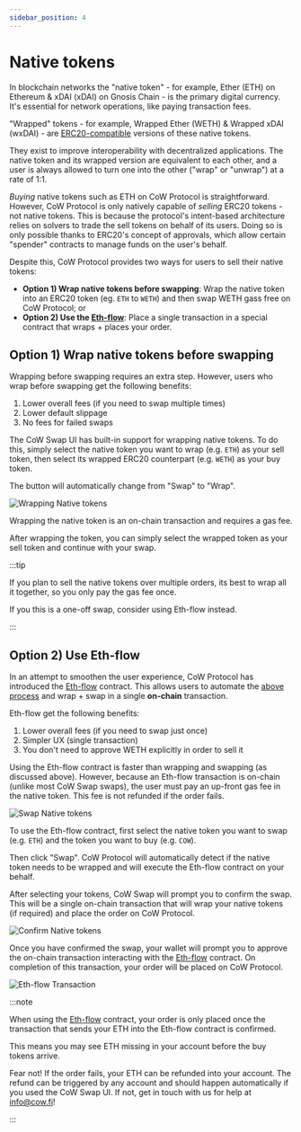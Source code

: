 ```yaml
---
sidebar_position: 4
---
```



# Native tokens

In blockchain networks the "native token" - for example, Ether (ETH) on Ethereum & xDAI (xDAI) on Gnosis Chain - is the primary digital currency. 
It's essential for network operations, like paying transaction fees.

"Wrapped" tokens - for example, Wrapped Ether (WETH) & Wrapped xDAI (wxDAI) - are [ERC20-compatible](https://ethereum.org/en/developers/docs/standards/tokens/erc-20/) versions of these native tokens. 

They exist to improve interoperability with decentralized applications. The native token and its wrapped version are equivalent to each other, and a user is always allowed to turn one into the other ("wrap" or "unwrap") at a rate of 1:1.

_Buying_ native tokens such as ETH on CoW Protocol is straightforward. However, CoW Protocol is only natively capable of _selling_ ERC20 tokens - not native tokens. 
This is because the protocol's intent-based architecture relies on solvers to trade the sell tokens on behalf of its users.
Doing so is only possible thanks to ERC20's concept of approvals, which allow certain "spender" contracts to manage funds on the user's behalf.

Despite this, CoW Protocol provides two ways for users to sell their native tokens:

* **Option 1) Wrap native tokens before swapping**: Wrap the native token into an ERC20 token (eg. `ETH` to `WETH`) and then swap WETH gass free on CoW Protocol; or
* **Option 2) Use the [Eth-flow](/cow-protocol/reference/contracts/periphery/eth-flow)**:  Place a single transaction in a special contract that wraps + places your order.

## Option 1) Wrap native tokens before swapping

Wrapping before swapping requires an extra step. However, users who wrap before swapping get the following benefits: 
1. Lower overall fees (if you need to swap multiple times)
2. Lower default slippage
3. No fees for failed swaps

The CoW Swap UI has built-in support for wrapping native tokens. To do this, simply select the native token you want to wrap (e.g. `ETH`) as your sell token, then select its wrapped ERC20 counterpart (e.g. `WETH`) as your buy token. 

The button will automatically change from "Swap" to "Wrap".

![Wrapping Native tokens](/img/cowswap/native_wrap.png)

Wrapping the native token is an on-chain transaction and requires a gas fee. 

After wrapping the token, you can simply select the wrapped token as your sell token and continue with your swap.


:::tip

If you plan to sell the native tokens over multiple orders, its best to wrap all it together, so you only pay the gas fee once.

If you this is a one-off swap, consider using Eth-flow instead.

:::


## Option 2) Use Eth-flow

In an attempt to smoothen the user experience, CoW Protocol has introduced the [Eth-flow](/cow-protocol/reference/contracts/periphery/eth-flow) contract. This allows users to automate the [above process](#wrap-native-tokens) and wrap + swap in a single **on-chain** transaction. 

Eth-flow get the following benefits:
1. Lower overall fees (if you need to swap just once)
2. Simpler UX (single transaction)
3. You don't need to approve WETH explicitly in order to sell it

Using the Eth-flow contract is faster than wrapping and swapping (as discussed above). However, because an Eth-flow transaction is on-chain (unlike most CoW Swap swaps), the user must pay an up-front gas fee in the native token. This fee is not refunded if the order fails.

![Swap Native tokens](/img/cowswap/native_swap.png)

To use the Eth-flow contract, first select the native token you want to swap (e.g. `ETH`) and the token you want to buy (e.g. `COW`). 

Then click "Swap". CoW Protocol will automatically detect if the native token needs to be wrapped and will execute the Eth-flow contract on your behalf.

After selecting your tokens, CoW Swap will prompt you to confirm the swap. This will be a single on-chain transaction that will wrap your native tokens (if required) and place the order on CoW Protocol.

![Confirm Native tokens](/img/cowswap/native_confirm.png)

<EthFlowTip />

Once you have confirmed the swap, your wallet will prompt you to approve the on-chain transaction interacting with the [Eth-flow](/cow-protocol/reference/contracts/periphery/eth-flow) contract. On completion of this transaction, your order will be placed on CoW Protocol.

![Eth-flow Transaction](/img/cowswap/native_tx.png)

:::note

When using the [Eth-flow](/cow-protocol/reference/contracts/periphery/eth-flow) contract, your order is only placed once the transaction that sends your ETH into the Eth-flow contract is confirmed.

This means you may see ETH missing in your account before the buy tokens arrive.

Fear not! If the order fails, your ETH can be refunded into your account.
The refund can be triggered by any account and should happen automatically if you used the CoW Swap UI. If not, get in touch with us for help at [info@cow.fi](mailto:info@cow.fi)!

:::
